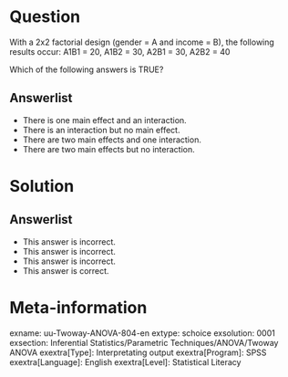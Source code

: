 Question
========
  
With a 2x2 factorial design (gender = A and income = B), the following results occur: A1B1 = 20, A1B2 = 30, A2B1 = 30, A2B2 = 40

Which of the following answers is TRUE?

  
Answerlist
----------
* There is one main effect and an interaction.
* There is an interaction but no main effect.
* There are two main effects and one interaction.
* There are two main effects but no interaction.


Solution
========
  


Answerlist
----------
* This answer is incorrect.
* This answer is incorrect.
* This answer is incorrect.
* This answer is correct.

Meta-information
================
exname: uu-Twoway-ANOVA-804-en
extype: schoice
exsolution: 0001
exsection: Inferential Statistics/Parametric Techniques/ANOVA/Twoway ANOVA
exextra[Type]: Interpretating output
exextra[Program]: SPSS
exextra[Language]: English
exextra[Level]: Statistical Literacy
